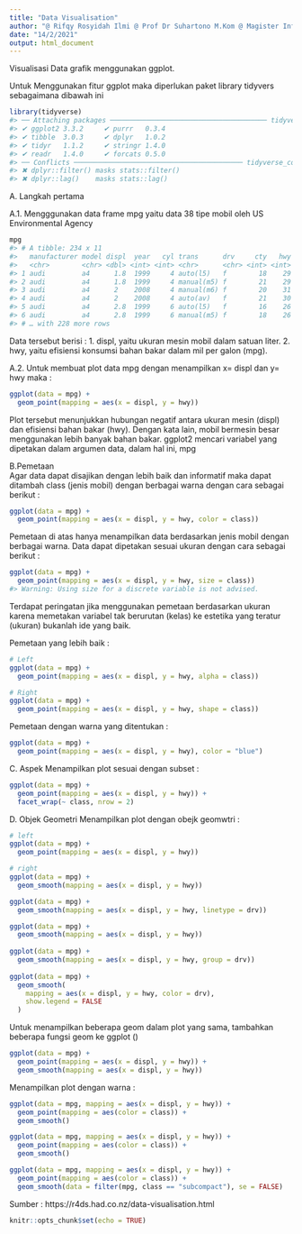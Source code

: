---
title: "Data Visualisation"
author: "@ Rifqy Rosyidah Ilmi @ Prof Dr Suhartono M.Kom @ Magister Informatika @ UIN Maulana Malik Ibrahim @ UIN Malang"
date: "14/2/2021"
output: html_document
---
Visualisasi Data grafik menggunakan ggplot. 

Untuk Menggunakan fitur ggplot maka diperlukan paket library tidyvers sebagaimana dibawah ini 

```{r}
library(tidyverse)
#> ── Attaching packages ─────────────────────────────────────── tidyverse 1.3.0 ──
#> ✔ ggplot2 3.3.2     ✔ purrr   0.3.4
#> ✔ tibble  3.0.3     ✔ dplyr   1.0.2
#> ✔ tidyr   1.1.2     ✔ stringr 1.4.0
#> ✔ readr   1.4.0     ✔ forcats 0.5.0
#> ── Conflicts ────────────────────────────────────────── tidyverse_conflicts() ──
#> ✖ dplyr::filter() masks stats::filter()
#> ✖ dplyr::lag()    masks stats::lag()
```
A. Langkah pertama 

A.1. Mengggunakan data frame mpg yaitu data 38 tipe mobil oleh US Environmental  Agency 

```{r}
mpg
#> # A tibble: 234 x 11
#>   manufacturer model displ  year   cyl trans      drv     cty   hwy fl    class 
#>   <chr>        <chr> <dbl> <int> <int> <chr>      <chr> <int> <int> <chr> <chr> 
#> 1 audi         a4      1.8  1999     4 auto(l5)   f        18    29 p     compa…
#> 2 audi         a4      1.8  1999     4 manual(m5) f        21    29 p     compa…
#> 3 audi         a4      2    2008     4 manual(m6) f        20    31 p     compa…
#> 4 audi         a4      2    2008     4 auto(av)   f        21    30 p     compa…
#> 5 audi         a4      2.8  1999     6 auto(l5)   f        16    26 p     compa…
#> 6 audi         a4      2.8  1999     6 manual(m5) f        18    26 p     compa…
#> # … with 228 more rows
```
Data tersebut berisi :
1. displ, yaitu ukuran mesin mobil dalam satuan liter.
2. hwy, yaitu efisiensi konsumsi bahan bakar dalam mil per galon (mpg).

A.2. Untuk membuat plot data mpg dengan menampilkan x= displ dan y= hwy maka  :

```{r}
ggplot(data = mpg) + 
  geom_point(mapping = aes(x = displ, y = hwy))
```

Plot tersebut menunjukkan hubungan negatif antara ukuran mesin (displ) dan efisiensi bahan bakar (hwy). Dengan kata lain, mobil bermesin besar menggunakan lebih banyak bahan bakar. ggplot2 mencari variabel yang dipetakan dalam argumen data, dalam hal ini, mpg

B.Pemetaan  
Agar data dapat disajikan dengan lebih baik dan  informatif maka dapat ditambah class (jenis mobil) dengan berbagai warna dengan cara sebagai berikut : 

```{r}
ggplot(data = mpg) + 
  geom_point(mapping = aes(x = displ, y = hwy, color = class))
```
Pemetaan  di atas hanya menampilkan data berdasarkan jenis mobil dengan berbagai warna. Data dapat dipetakan sesuai ukuran dengan cara sebagai berikut :

```{r}
ggplot(data = mpg) + 
  geom_point(mapping = aes(x = displ, y = hwy, size = class))
#> Warning: Using size for a discrete variable is not advised.
```
Terdapat peringatan jika menggunakan pemetaan berdasarkan ukuran karena memetakan variabel tak berurutan (kelas) ke estetika yang teratur (ukuran) bukanlah ide yang baik.

Pemetaan yang lebih baik :
```{r}
# Left
ggplot(data = mpg) + 
  geom_point(mapping = aes(x = displ, y = hwy, alpha = class))

# Right
ggplot(data = mpg) + 
  geom_point(mapping = aes(x = displ, y = hwy, shape = class))
```

Pemetaan dengan warna yang ditentukan :

```{r}
ggplot(data = mpg) + 
  geom_point(mapping = aes(x = displ, y = hwy), color = "blue")
```
C. Aspek 
Menampilkan plot sesuai dengan subset :

```{r}
ggplot(data = mpg) + 
  geom_point(mapping = aes(x = displ, y = hwy)) + 
  facet_wrap(~ class, nrow = 2)
```
D. Objek Geometri
Menampilkan plot dengan obejk geomwtri :
```{r}
# left
ggplot(data = mpg) + 
  geom_point(mapping = aes(x = displ, y = hwy))

# right
ggplot(data = mpg) + 
  geom_smooth(mapping = aes(x = displ, y = hwy))
```
```{r}
ggplot(data = mpg) + 
  geom_smooth(mapping = aes(x = displ, y = hwy, linetype = drv))
```
```{r}
ggplot(data = mpg) +
  geom_smooth(mapping = aes(x = displ, y = hwy))
              
ggplot(data = mpg) +
  geom_smooth(mapping = aes(x = displ, y = hwy, group = drv))
    
ggplot(data = mpg) +
  geom_smooth(
    mapping = aes(x = displ, y = hwy, color = drv),
    show.legend = FALSE
  )
```

Untuk menampilkan beberapa geom dalam plot yang sama, tambahkan beberapa fungsi geom ke ggplot ()

```{r}
ggplot(data = mpg) + 
  geom_point(mapping = aes(x = displ, y = hwy)) +
  geom_smooth(mapping = aes(x = displ, y = hwy))
```
Menampilkan plot dengan warna :

```{r}
ggplot(data = mpg, mapping = aes(x = displ, y = hwy)) + 
  geom_point(mapping = aes(color = class)) + 
  geom_smooth()
```
```{r}
ggplot(data = mpg, mapping = aes(x = displ, y = hwy)) + 
  geom_point(mapping = aes(color = class)) + 
  geom_smooth()

```
```{r}
ggplot(data = mpg, mapping = aes(x = displ, y = hwy)) + 
  geom_point(mapping = aes(color = class)) + 
  geom_smooth(data = filter(mpg, class == "subcompact"), se = FALSE)
```

Sumber : https://r4ds.had.co.nz/data-visualisation.html

```{r setup, include=FALSE}
knitr::opts_chunk$set(echo = TRUE)
```


